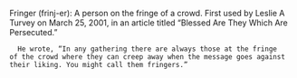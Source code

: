{{rfdProto}}

Fringer (frinj-er): A person on the fringe of a crowd. First used by Leslie A Turvey on March 25, 2001, in an article titled “Blessed Are They Which Are Persecuted.”
   He wrote, “In any gathering there are always those at the fringe
 of the crowd where they can creep away when the message goes against
 their liking. You might call them fringers.”